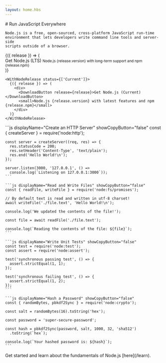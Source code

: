 ```yaml
---
layout: home.hbs
---
```


<section>
  <WithBadge section="index" />

  <div>
    # Run JavaScript Everywhere

    Node.js is a free, open-sourced, cross-platform JavaScript run-time
    environment that lets developers write command line tools and server-side
    scripts outside of a browser.

  </div>
  <div>
    <WithNodeRelease status={['Active LTS', 'Maintenance LTS']}>
      {({ release }) => (
        <div>
          <DownloadButton release={release}>Get Node.js (LTS)</DownloadButton>
          <small>Node.js {release.version} with long-term support and npm {release.npm}</small>
        </div>
      )}
    </WithNodeRelease>

    <WithNodeRelease status={['Current']}>
      {({ release }) => (
        <div>
          <DownloadButton release={release}>Get Node.js (Current)</DownloadButton>
          <small>Node.js {release.version} with latest features and npm {release.npm}</small>
        </div>
      )}
    </WithNodeRelease>

  </div>
</section>

<section>
  <div>
    ```js displayName="Create an HTTP Server" showCopyButton="false"
    const { createServer } = require('node:http');

    const server = createServer((req, res) => {
      res.statusCode = 200;
      res.setHeader('Content-Type', 'text/plain');
      res.end('Hello World!\n');
    });

    server.listen(3000, '127.0.0.1', () =>
      console.log(`Listening on 127.0.0.1:3000`));
    ```

    ```js displayName="Read and Write Files" showCopyButton="false"
    const { readFile, writeFile } = require('node:fs/promises');

    // By default text is read and written in utf-8 charset!
    await writeFile('./file.text', 'Hello World!\n');

    console.log('We updated the contents of the file!');

    const file = await readFile('./file.text');

    console.log(`Reading the contents of the file: ${file}`);
    ```

    ```js displayName="Write Unit Tests" showCopyButton="false"
    const test = require('node:test');
    const assert = require('node:assert');

    test('synchronous passing test', () => {
      assert.strictEqual(1, 1);
    });

    test('synchronous failing test', () => {
      assert.strictEqual(1, 2);
    });
    ```

    ```js displayName="Hash a Password" showCopyButton="false"
    const { randomBytes, pbkdf2Sync } = require('node:crypto');

    const salt = randomBytes(16).toString('hex');

    const password = 'super-secure-password';

    const hash = pbkdf2Sync(password, salt, 1000, 32, 'sha512')
      .toString(`hex`);

    console.log(`Your hashed password is: ${hash}`);
    ```

  </div>
  Get started and learn about the fundamentals of Node.js [here](/learn).
</section>
